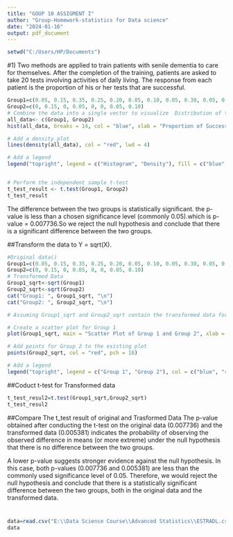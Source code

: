 ```yaml
---
title: "GOUP 10 ASSIGMENT I"
author: "Group-Homework-statistics for Data science"
date: "2024-01-16"
output: pdf_document
---
```

```r
setwd("C:/Users/HP/Documents")
```

#1) Two methods are applied to train patients with senile dementia to care for themselves. After the completion of the training, patients are asked to take 20 tests involving activities of daily living. The response from each patient is the proportion of his or her tests that are successful. 
```r
Group1=c(0.05, 0.15, 0.35, 0.25, 0.20, 0.05, 0.10, 0.05, 0.30, 0.05, 0.25) 
Group2=c(0, 0.15, 0, 0.05, 0, 0, 0.05, 0.10)
# Combine the data into a single vector to visualize  Distribution of tests result
all_data<- c(Group1, Group2)
hist(all_data, breaks = 14, col = "blue", xlab = "Proportion of Successful Tests", main = "Distribution of Test Results")

# Add a density plot
lines(density(all_data), col = "red", lwd = 4)

# Add a legend
legend("topright", legend = c("Histogram", "Density"), fill = c("blue", "red"))
```


```r



```


```r
# Perform the independent sample t-test
t_test_result <- t.test(Group1, Group2)
t_test_result

```
The difference between the two groups is statistically significant. the p-value is less than a chosen significance level (commonly 0.05).which is p-value = 0.007736.So we reject the null hypothesis and conclude that there is a significant difference between the two groups.

##Transform the data to Y = sqrt(X).

```r
#Original data()
Group1=c(0.05, 0.15, 0.35, 0.25, 0.20, 0.05, 0.10, 0.05, 0.30, 0.05, 0.25) 
Group2=c(0, 0.15, 0, 0.05, 0, 0, 0.05, 0.10)
# Transformed Data
Group1_sqrt<-sqrt(Group1)
Group2_sqrt<-sqrt(Group2)
cat("Group1: ", Group1_sqrt, "\n")
cat("Group2: ", Group2_sqrt, "\n")
```


```r
# Assuming Group1_sqrt and Group2_sqrt contain the transformed data for Group 1 and Group 2 respectively

# Create a scatter plot for Group 1
plot(Group1_sqrt, main = "Scatter Plot of Group 1 and Group 2", xlab = "Group 1", ylab = "Group 2", col = "blue", pch = 16)

# Add points for Group 2 to the existing plot
points(Group2_sqrt, col = "red", pch = 16)

# Add a legend
legend("topright", legend = c("Group 1", "Group 2"), col = c("blue", "red"), pch = 16)

```

##Coduct t-test for Transformed  data

```r

t_test_resul2=t.test(Group1_sqrt,Group2_sqrt)
t_test_resul2

```
##Compare The t_test result of original and Trasformed Data
The p-value obtained after conducting the t-test on the original data (0.007736) and the transformed data (0.005381) indicates the probability of observing the observed difference in means (or more extreme) under the null hypothesis that there is no difference between the two groups.

A lower p-value suggests stronger evidence against the null hypothesis. In this case, both p-values (0.007736 and 0.005381) are less than the commonly used significance level of 0.05. Therefore, we would reject the null hypothesis and conclude that there is a statistically significant difference between the two groups, both in the original data and the transformed data.

#
```r
data=read.csv("E:\\Data Science Course\\Advanced Statistics\\ESTRADL.csv")
data
```



```r


```

```r

```



```r

```



```r


```

```r


```



```r

```

```r

```


